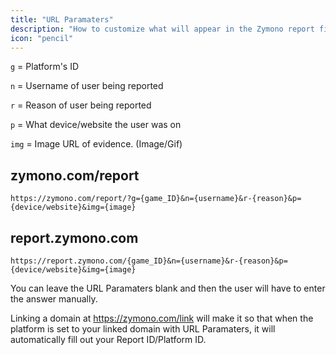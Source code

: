 ```yaml
---
title: "URL Paramaters"
description: "How to customize what will appear in the Zymono report field with URL paramaters"
icon: "pencil"
---
```


`g` = Platform's ID

`n` = Username of user being reported

`r` = Reason of user being reported

`p` = What device/website the user was on

`img` = Image URL of evidence. (Image/Gif)

## zymono.com/report

`
https://zymono.com/report/?g={game_ID}&n={username}&r-{reason}&p={device/website}&img={image}
`

## report.zymono.com

`
https://report.zymono.com/{game_ID}&n={username}&r-{reason}&p={device/website}&img={image}
`

You can leave the URL Paramaters blank and then the user will have to enter the answer manually.

Linking a domain at https://zymono.com/link will make it so that when the platform is set to your linked domain with URL Paramaters, it will automatically fill out your Report ID/Platform ID.
